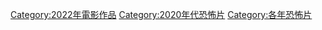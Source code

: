 {{Year by category
|m=2
|c=0
|d=2
|y=2
|cat=恐怖片
|sortkey=恐怖
|parent=2022年電影作品
|subcat=2020年代恐怖片
}}

[[Category:2022年電影作品|Category:2022年電影作品]]
[[Category:2020年代恐怖片|Category:2020年代恐怖片]]
[[Category:各年恐怖片|Category:各年恐怖片]]